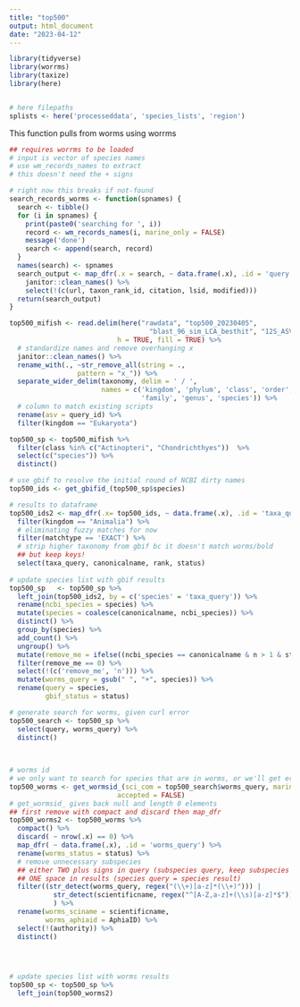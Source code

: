 ```yaml
---
title: "top500"
output: html_document
date: "2023-04-12"
---
```


```r
library(tidyverse)
library(worrms)
library(taxize)
library(here)


# here filepaths
splists <- here('processeddata', 'species_lists', 'region')
```

This function pulls from worms using worrms
```r
## requires worrms to be loaded
# input is vector of species names
# use wm_records_names to extract 
# this doesn't need the + signs

# right now this breaks if not-found
search_records_worms <- function(spnames) {
  search <- tibble()
  for (i in spnames) {
    print(paste0('searching for ', i))
    record <- wm_records_names(i, marine_only = FALSE)
    message('done')
    search <- append(search, record)
  }
  names(search) <- spnames
  search_output <- map_dfr(.x = search, ~ data.frame(.x), .id = 'query') %>%
    janitor::clean_names() %>%
    select(!(c(url, taxon_rank_id, citation, lsid, modified)))
  return(search_output)
}
```


```r
top500_mifish <- read.delim(here("rawdata", "top500_20230405",
                                   "blast_96_sim_LCA_besthit", "12S_ASV_sequences.length_var.blast.out"), 
                           h = TRUE, fill = TRUE) %>% 
  # standardize names and remove overhanging x
  janitor::clean_names() %>%
  rename_with(., ~str_remove_all(string = .,
                 pattern = "x_")) %>%
  separate_wider_delim(taxonomy, delim = ' / ', 
                       names = c('kingdom', 'phylum', 'class', 'order', 
                                 'family', 'genus', 'species')) %>%
  # column to match existing scripts
  rename(asv = query_id) %>%
  filter(kingdom == "Eukaryota")
```



```r
top500_sp <- top500_mifish %>%
  filter(class %in% c("Actinopteri", "Chondrichthyes"))  %>% 
  select(c("species")) %>%
  distinct() 

# use gbif to resolve the initial round of NCBI dirty names
top500_ids <- get_gbifid_(top500_sp$species)

# results to dataframe
top500_ids2 <- map_dfr(.x= top500_ids, ~ data.frame(.x), .id = 'taxa_query') %>%
  filter(kingdom == "Animalia") %>%
  # eliminating fuzzy matches for now
  filter(matchtype == 'EXACT') %>%
  # strip higher taxonomy from gbif bc it doesn't match worms/bold
  ## but keep keys!
  select(taxa_query, canonicalname, rank, status)
 
# update species list with gbif results  
top500_sp   <- top500_sp %>%
  left_join(top500_ids2, by = c('species' = 'taxa_query')) %>%
  rename(ncbi_species = species) %>%
  mutate(species = coalesce(canonicalname, ncbi_species)) %>%
  distinct() %>%
  group_by(species) %>%
  add_count() %>%
  ungroup() %>%
  mutate(remove_me = ifelse((ncbi_species == canonicalname & n > 1 & status != 'ACCEPTED'), 1, 0)) %>%
  filter(remove_me == 0) %>%
  select(!(c('remove_me', 'n'))) %>%
  mutate(worms_query = gsub(" ", "+", species)) %>%
  rename(query = species,
         gbif_status = status) 

# generate search for worms, given curl error
top500_search <- top500_sp %>%
  select(query, worms_query) %>%
  distinct()
  
  

# worms id
# we only want to search for species that are in worms, or we'll get errors
top500_worms <- get_wormsid_(sci_com = top500_search$worms_query, marine_only = FALSE,
                           accepted = FALSE)
# get_wormsid_ gives back null and length 0 elements
## first remove with compact and discard then map_dfr
top500_worms2 <- top500_worms %>% 
  compact() %>%
  discard( ~ nrow(.x) == 0) %>%
  map_dfr( ~ data.frame(.x), .id = 'worms_query') %>%
  rename(worms_status = status) %>%
  # remove unnecessary subspecies
  ## either TWO plus signs in query (subspecies query, keep subspecies result) OR
  ## ONE space in results (species query = species result)
  filter((str_detect(worms_query, regex("(\\+)[a-z]*(\\+)"))) |
           str_detect(scientificname, regex("^[A-Z,a-z]+(\\s)[a-z]*$"))
           ) %>%
  rename(worms_sciname = scientificname,
         worms_aphiaid = AphiaID) %>%
  select(!(authority)) %>%
  distinct()
  



# update species list with worms results
top500_sp <- top500_sp %>%
  left_join(top500_worms2) 



```

